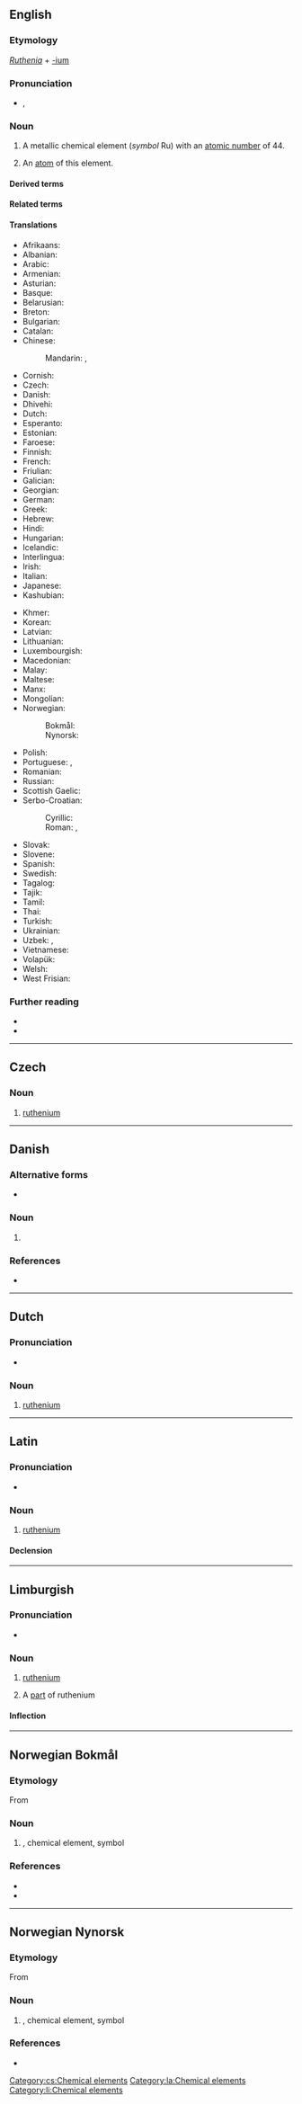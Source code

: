 {{also|Ruthenium|ruthénium}}
==English==
{{elements|Ru|technetium|Tc|rhodium|Rh}}

===Etymology===
''[[Ruthenia]]'' + [[-ium]]

===Pronunciation===
* {{enPR|ro͞o-thē′-nē-əm}}, {{IPA|en|/ɹuːˈθiːniəm/}}

===Noun===
{{en-noun|~}}
{{wikipedia}}

# A metallic chemical element (''symbol'' Ru) with an [[atomic number]] of 44.
# {{lb|en|countable}} An [[atom]] of this element.

====Derived terms====
{{der3|en|ammonium ruthenium chloride
|ruthenate
|rutheniate
|ruthenic
|ruthenio-
|ruthenious
|ruthenite
|ruthenium dioxide
|ruthenium oxide
|ruthenium red
|ruthenium tetroxide
|ruthenium trichloride
}}

====Related terms====
{{rel3|en|Ruthene
|Ruthenian
|ruthenocene
}}

====Translations====
{{trans-top|chemical element}}
* Afrikaans: {{t+|af|rutenium}}
* Albanian: {{t|sq|ruten}}
* Arabic: {{t|ar|رُوتِينْيُوم|m}}
* Armenian: {{t+|hy|ռութենիում}}
* Asturian: {{t|ast|ruteniu|m}}
* Basque: {{t|eu|rutenioa}}
* Belarusian: {{t|be|рутэ́ній|m}}
* Breton: {{t|br|ruteniom}}
* Bulgarian: {{t|bg|руте́ний|m}}
* Catalan: {{t+|ca|ruteni|m}}
* Chinese:
*: Mandarin: {{t+|cmn|钌}}, {{t+|cmn|釕|tr=liǎo}}
* Cornish: {{t|kw|ruthenyum}}
* Czech: {{t+|cs|ruthenium|n}}
* Danish: {{t+|da|ruthenium|n}}
* Dhivehi: {{t-needed|dv}}
* Dutch: {{t+|nl|ruthenium|n}}
* Esperanto: {{t+|eo|rutenio}}
* Estonian: {{t+|et|ruteenium}}
* Faroese: {{t|fo|rutenium|n}}
* Finnish: {{t+|fi|rutenium}}
* French: {{t+|fr|ruthénium|m}}
* Friulian: {{t|fur|ruteni}}
* Galician: {{t+|gl|rutenio|m}}
* Georgian: {{t|ka|რუთენიუმი}}
* German: {{t+|de|Ruthenium|n}}
* Greek: {{t+|el|ρουθήνιο|n}}
* Hebrew: {{t|he|רותניום|tr=rutényum}}
* Hindi: {{t|hi|नक्षरातु}}
* Hungarian: {{t+|hu|ruténium}}
* Icelandic: {{t|is|rúten}}
* Interlingua: {{t|ia|ruthenium}}
* Irish: {{t+|ga|ruitéiniam}}
* Italian: {{t+|it|rutenio|m}}
* Japanese: {{t+|ja|ルテニウム|tr=ruteniumu}}
* Kashubian: {{t|csb|ruten}}
{{trans-mid}}
* Khmer: {{t|km|រុយតេញ៉ូម}}
* Korean: {{t+|ko|루테늄}}
* Latvian: {{t|lv|rutēnijs}}
* Lithuanian: {{t+|lt|rutenis}}
* Luxembourgish: {{t|lb|Ruthenium}}
* Macedonian: {{t|mk|рутениум|m}}
* Malay: {{t|ms|rutenium}}
* Maltese: {{t|mt|rutenju}}
* Manx: {{t|gv|rutainium}}
* Mongolian: {{t|mn|рутени}}
* Norwegian:
*: Bokmål: {{t|nb|ruthenium|n}}
*: Nynorsk: {{t+|nn|ruthenium|n}}
* Polish: {{t+|pl|ruten|m}}
* Portuguese: {{t+|pt|ruténio|m}} {{q|Portugal}}, {{t+|pt|rutênio|m}} {{q|Brazil}}
* Romanian: {{t+|ro|ruteniu|n}}
* Russian: {{t+|ru|руте́ний|m}}
* Scottish Gaelic: {{t|gd|ruitèiniam}}
* Serbo-Croatian:
*: Cyrillic: {{t|sh|рутениjум|m|sc=Cyrl}} {{t|sh|рутениј|m}}
*: Roman: {{t|sh|rutenijum|m}}, {{t+|sh|rutenij|m}}
* Slovak: {{t+|sk|ruténium|n}}
* Slovene: {{t+|sl|ruténij|m}}
* Spanish: {{t+|es|rutenio|m}}
* Swedish: {{t+|sv|rutenium|n}}
* Tagalog: {{t|tl|rutenyo}}
* Tajik: {{t|tg|рутений}}
* Tamil: {{t|ta|ருதெனியம்}}
* Thai: {{t|th|รูทีเนียม}}
* Turkish: {{t+|tr|rutenyum}}
* Ukrainian: {{t|uk|руте́ній|m}}
* Uzbek: {{t+|uz|ruteniy}}, {{t+|uz|рутений|tr=ruteniy|sc=Cyrl}}
* Vietnamese: {{t|vi|ruteni}}
* Volapük: {{t-needed|vo}}
* Welsh: {{t+|cy|rwtheniwm}}
* West Frisian: {{t|fy|ruthenium}}
{{trans-bottom}}

===Further reading===
* {{R:WebMineral}}
* {{R:mindat}}

----

==Czech==

===Noun===
{{cs-noun|g=n}}

# [[#English|ruthenium]]

[[Category:cs:Chemical elements]]

----

==Danish==

===Alternative forms===
* {{l|da|rutenium}} {{qual|obsolete}}

===Noun===
{{da-noun|g=n}}

# {{l|en|ruthenium}} {{topics|da|Chemical elements}}

===References===
* {{R:DDO}}

----

==Dutch==
{{wikipedia|lang=nl}}
{{elements|Ru|technetium|Tc|rhodium|Rh|lang=nl}}

===Pronunciation===
* {{audio|nl|Nl-ruthenium.ogg|Audio}}

===Noun===
{{nl-noun|n|-|-}}

# [[#English|ruthenium]]

----

==Latin==
{{wikipedia|lang=la}}

===Pronunciation===
* {{la-IPA|ruthenium}}

===Noun===
{{la-noun|ruthenium<2.-ium>}}

# [[#English|ruthenium]]

====Declension====
{{la-ndecl|ruthenium<2.-ium>}}

[[Category:la:Chemical elements]]

----

==Limburgish==

===Pronunciation===
* {{IPA|li|[ryˈðeː˨ɲɔ˧m]}}

===Noun===
{{li-noun|g=n}}

# {{lb|li|uncountable}} [[ruthenium#English|ruthenium]]
# A [[part]] of ruthenium

====Inflection====
{{li-decl-noun-um|rutheni}}

[[Category:li:Chemical elements]]

----
==Norwegian Bokmål==
{{wp|lang=no}}

===Etymology===
From {{der|nb|ML.|Ruthenia}} {{suffix|nb||ium}}

===Noun===
{{nb-noun-nu}}

# {{l|en|ruthenium}}, chemical element, symbol '''{{l|mul|Ru}}''' {{topics|nb|Chemical elements}}

===References===
* {{R:Dokpro|lang=nb}}
* {{R:NAOB}}

----
==Norwegian Nynorsk==
{{wp|lang=nn}}

===Etymology===
From {{der|nn|ML.|Ruthenia}} {{suffix|nn||ium}}

===Noun===
{{nn-noun-nu}}

# {{l|en|ruthenium}}, chemical element, symbol '''{{l|mul|Ru}}''' {{topics|nn|Chemical elements}}

===References===
* {{R:Dokpro|lang=nn}}